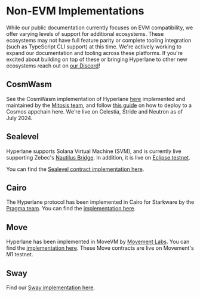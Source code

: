 # Non-EVM Implementations

While our public documentation currently focuses on EVM compatibility, we offer varying levels of support for additional ecosystems. These ecosystems may not have full feature parity or complete tooling integration (such as TypeScript CLI support) at this time. We're actively working to expand our documentation and tooling across these platforms. If you're excited about building on top of these or bringing Hyperlane to other new ecosystems reach out on [our Discord](https://discord.gg/hyperlane)!

## CosmWasm

See the CosmWasm implementation of Hyperlane [here](https://github.com/many-things/cw-hyperlane) implemented and maintained by the [Mitosis team](https://mitosis.org/), and follow [this guide](https://github.com/many-things/cw-hyperlane/blob/main/DEPLOYMENT.md) on how to deploy to a Cosmos appchain here. We're live on Celestia, Stride and Neutron as of July 2024.

## Sealevel

Hyperlane supports Solana Virtual Machine (SVM), and is currently live supporting Zebec's [Nautilus Bridge](https://medium.com/hyperlane/case-study-interoperability-for-the-modular-rollup-stack-featuring-nautilus-d01118fe31ec). In addition, it is live on [Eclipse testnet](https://medium.com/hyperlane/hyperlane-expands-to-solana-vm-in-collaboration-with-eclipse-8465616fd0e4).

You can find the [Sealevel contract implementation here](https://github.com/hyperlane-xyz/hyperlane-monorepo/blob/main/rust/sealevel/programs).

## Cairo

The Hyperlane protocol has been implemented in Cairo for Starkware by the [Pragma team](https://www.pragma.build/). You can find the [implementation here](https://github.com/astraly-labs/hyperlane_starknet).

## Move

Hyperlane has been implemented in MoveVM by [Movement Labs](https://movementlabs.xyz/). You can find the [implementation here](https://github.com/movementlabsxyz/hyperlane-monorepo). These Move contracts are live on Movement's M1 testnet.

## Sway

Find our [Sway implementation here](https://github.com/hyperlane-xyz/fuel-contracts).
